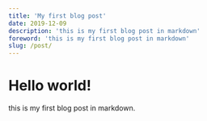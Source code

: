 ---
title: 'My first blog post'
date: 2019-12-09
description: 'this is my first blog post in markdown'
foreword: 'this is my first blog post in markdown'
slug: /post/ 
---
# Hello world!

this is my first blog post in markdown.
